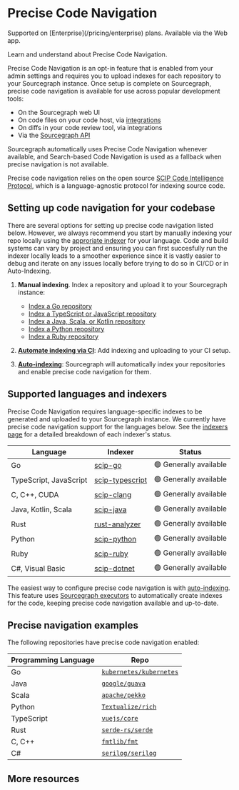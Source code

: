 # Precise Code Navigation

<TierCallout>
  Supported on [Enterprise](/pricing/enterprise) plans.
  <user>
    Available via the Web app.
  </user>
</TierCallout>

<p className="subtitle">Learn and understand about Precise Code Navigation.</p>

Precise Code Navigation is an opt-in feature that is enabled from your admin settings and requires you to upload indexes for each repository to your Sourcegraph instance. Once setup is complete on Sourcegraph, precise code navigation is available for use across popular development tools:

- On the Sourcegraph web UI
- On code files on your code host, via [integrations](/integration/)
- On diffs in your code review tool, via integrations
- Via the [Sourcegraph API](/api/graphql)

Sourcegraph automatically uses Precise Code Navigation whenever available, and Search-based Code Navigation is used as a fallback when precise navigation is not available.

Precise code navigation relies on the open source [SCIP Code Intelligence Protocol](https://github.com/sourcegraph/scip), which is a language-agnostic protocol for indexing source code.

## Setting up code navigation for your codebase

<Callout type="info">There are several options for setting up precise code navigation listed below. However, we always recommend you start by manually indexing your repo locally using the [approriate indexer](/code-search/code-navigation/writing_an_indexer#quick-reference) for your language. Code and build systems can vary by project and ensuring you can first succesfully run the indexer locally leads to a smoother experience since it is vastly easier to debug and iterate on any issues locally before trying to do so in CI/CD or in Auto-Indexing.</Callout>

1. **Manual indexing**. Index a repository and upload it to your Sourcegraph instance:

    - [Index a Go repository](/code_navigation/how-to/index_a_go_repository#manual-indexing)
    - [Index a TypeScript or JavaScript repository](/code_navigation/how-to/index_a_typescript_and_javascript_repository#manual-indexing)
    - [Index a Java, Scala, or Kotlin repository](https://sourcegraph.github.io/scip-java/docs/getting-started.html)
    - [Index a Python repository](https://sourcegraph.com/github.com/sourcegraph/scip-python)
    - [Index a Ruby repository](https://sourcegraph.com/github.com/sourcegraph/scip-ruby)

2. [**Automate indexing via CI**](/code-search/code-navigation/how-to/adding_scip_to_workflows): Add indexing and uploading to your CI setup.
3. [**Auto-indexing**](/code-search/code-navigation/auto_indexing#enable-auto-indexing): Sourcegraph will automatically index your repositories and enable precise code navigation for them.

## Supported languages and indexers

Precise Code Navigation requires language-specific indexes to be generated and uploaded to your Sourcegraph instance. We currently have precise code navigation support for the languages below. See the [indexers page](/code-search/code-navigation/writing_an_indexer) for a detailed breakdown of each indexer's status.

|        Language        |                                      Indexer                                      |        Status         |
| ---------------------- | --------------------------------------------------------------------------------- | --------------------- |
| Go                     | [scip-go](https://sourcegraph.com/github.com/sourcegraph/scip-go)                 | 🟢 Generally available |
| TypeScript, JavaScript | [scip-typescript](https://sourcegraph.com/github.com/sourcegraph/scip-typescript) | 🟢 Generally available |
| C, C++, CUDA           | [scip-clang](https://sourcegraph.com/github.com/sourcegraph/scip-clang)           | 🟢 Generally available |
| Java, Kotlin, Scala    | [scip-java](https://sourcegraph.com/github.com/sourcegraph/scip-java)             | 🟢 Generally available |
| Rust                   | [rust-analyzer](https://sourcegraph.com/github.com/rust-lang/rust-analyzer)       | 🟢 Generally available |
| Python                 | [scip-python](https://sourcegraph.com/github.com/sourcegraph/scip-python)         | 🟢 Generally available |
| Ruby                   | [scip-ruby](https://sourcegraph.com/github.com/sourcegraph/scip-ruby)             | 🟢 Generally available |
| C#, Visual Basic       | [scip-dotnet](https://github.com/sourcegraph/scip-dotnet)                         | 🟢 Generally available |

The easiest way to configure precise code navigation is with [auto-indexing](/code-search/code-navigation/auto_indexing). This feature uses [Sourcegraph executors](/admin/executors/) to automatically create indexes for the code, keeping precise code navigation available and up-to-date.

## Precise navigation examples

The following repositories have precise code navigation enabled:

| **Programming Language** | **Repo**                                                                                                                                               |
|--------------------------|--------------------------------------------------------------------------------------------------------------------------------------------------------|
| Go                       | [`kubernetes/kubernetes`](https://sourcegraph.com/github.com/kubernetes/kubernetes/-/blob/cmd/cloud-controller-manager/main.go)                        |
| Java                     | [`google/guava`](https://sourcegraph.com/github.com/google/guava/-/blob/guava/src/com/google/common/io/ByteSink.java)                                  |
| Scala                    | [`apache/pekko`](https://sourcegraph.com/github.com/apache/pekko/-/blob/persistence/src/main/scala/org/apache/pekko/persistence/JournalProtocol.scala) |
| Python                   | [`Textualize/rich`](https://sourcegraph.com/github.com/Textualize/rich/-/blob/rich/style.py)                                                           |
| TypeScript               | [`vuejs/core`](https://sourcegraph.com/github.com/vuejs/core/-/blob/packages/vue/src/index.ts)                                                         |
| Rust                     | [`serde-rs/serde`](https://sourcegraph.com/github.com/serde-rs/serde/-/blob/serde_derive/src/bound.rs)                                                 |
| C, C++                   | [`fmtlib/fmt`](https://sourcegraph.com/github.com/fmtlib/fmt/-/blob/include/fmt/ostream.h)                                                             |
| C#                       | [`serilog/serilog`](https://sourcegraph.com/github.com/serilog/serilog/-/blob/src/Serilog/Events/EventProperty.cs)                                     |

## More resources

<QuickLinks>
    <QuickLink href="/code-search/code-navigation/writing_an_indexer" icon="installation" imgAlt="Code Navigation" title="Writing a SCIP indexer" description="Learn how you can write an indexer to emit SCIP for code navigation in Sourcegraph." />
    <QuickLink href="/code-search/code-navigation/how-to/adding_scip_to_workflows" icon="lightbulb" imgAlt="Code Navigation" title="Adding precise code navigation to CI/CD workflows" description="Learn how to add precise code navigation to CI/CD workflows to Sourcegraph." />
</QuickLinks>
